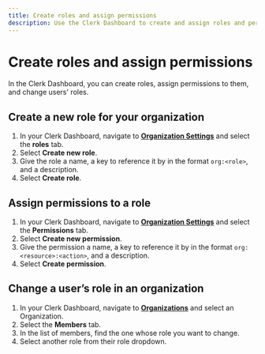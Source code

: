 ```yaml
---
title: Create roles and assign permissions
description: Use the Clerk Dashboard to create and assign roles and permissions to users in your organization.
---
```


# Create roles and assign permissions

In the Clerk Dashboard, you can create roles, assign permissions to them, and change users' roles.

## Create a new role for your organization

1. In your Clerk Dashboard, navigate to [**Organization Settings**](https://dashboard.clerk.com/last-active?path=organizations-settings) and select the **roles** tab. 
2. Select **Create new role**.
3. Give the role a name, a key to reference it by in the format `org:<role>`, and a description.
4. Select **Create role**.

## Assign permissions to a role

1. In your Clerk Dashboard, navigate to [**Organization Settings**](https://dashboard.clerk.com/last-active?path=organizations-settings) and select the **Permissions** tab. 
2. Select **Create new permission**.
3. Give the permission a name, a key to reference it by in the format `org:<resource>:<action>`, and a description.
4. Select **Create permission**.

## Change a user’s role in an organization

1. In your Clerk Dashboard, navigate to [**Organizations**](https://dashboard.clerk.com/last-active?path=organizations) and select an Organization.
2. Select the **Members** tab. 
3. In the list of members, find the one whose role you want to change.
4. Select another role from their role dropdown.